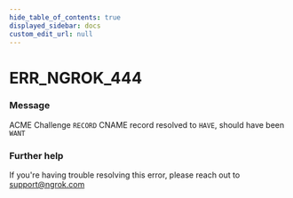 ```yaml
---
hide_table_of_contents: true
displayed_sidebar: docs
custom_edit_url: null
---
```



# ERR_NGROK_444

### Message
ACME Challenge `RECORD` CNAME record resolved to `HAVE`, should have been `WANT`

### Further help
If you're having trouble resolving this error, please reach out to [support@ngrok.com](mailto:support@ngrok.com?subject=Help%20with%20ERR_NGROK_444)


<ErrorDetails error='err_ngrok_444' />
